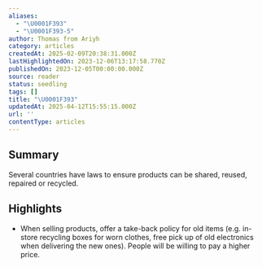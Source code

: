 ```yaml
---
aliases:
  - "\U0001F393"
  - "\U0001F393-5"
author: Thomas from Ariyh
category: articles
createdAt: 2025-02-09T20:38:31.000Z
lastHighlightedOn: 2023-12-06T13:17:58.770Z
publishedOn: 2023-12-05T00:00:00.000Z
source: reader
status: seedling
tags: []
title: "\U0001F393"
updatedAt: 2025-04-12T15:55:15.000Z
url: ''
contentType: articles
---
```

## Summary

Several countries have laws to ensure products can be shared, reused, repaired or recycled.

## Highlights

- When selling products, offer a take-back policy for old items (e.g. in-store recycling boxes for worn clothes, free pick up of old electronics when delivering the new ones).
  People will be willing to pay a higher price.
